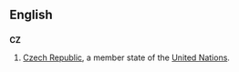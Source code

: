 ==English==
==={{abbreviation}}===
'''CZ'''
#[[Czech Republic]], a member state of the [[United Nations]].